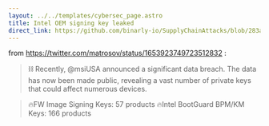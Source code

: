 ```yaml
---
layout: ../../templates/cybersec_page.astro
title: Intel OEM signing key leaked
direct_link: https://github.com/binarly-io/SupplyChainAttacks/blob/283ad4c972a98d043b36c31bf38f98160debf5bd/MSI/IntelOemKeyImpactedDevices.md
---
```


from https://twitter.com/matrosov/status/1653923749723512832 :

> ⛓️ Recently, @msiUSA announced a significant data breach. The data has now been made public, revealing a vast number of private keys that could affect numerous devices.

> 🔥FW Image Signing Keys: 57 products
> 🔥Intel BootGuard BPM/KM Keys: 166 products